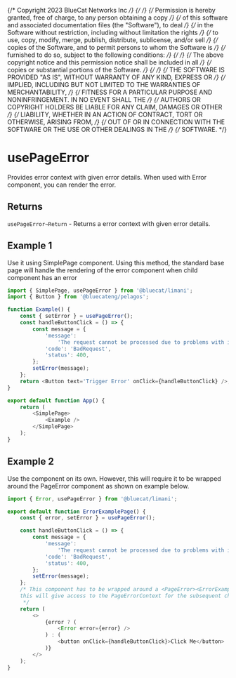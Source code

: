 {/* Copyright 2023 BlueCat Networks Inc */}
{/*  */}
{/* Permission is hereby granted, free of charge, to any person obtaining a copy */}
{/* of this software and associated documentation files (the "Software"), to deal */}
{/* in the Software without restriction, including without limitation the rights */}
{/* to use, copy, modify, merge, publish, distribute, sublicense, and/or sell */}
{/* copies of the Software, and to permit persons to whom the Software is */}
{/* furnished to do so, subject to the following conditions: */}
{/*  */}
{/* The above copyright notice and this permission notice shall be included in all */}
{/* copies or substantial portions of the Software. */}
{/*  */}
{/* THE SOFTWARE IS PROVIDED "AS IS", WITHOUT WARRANTY OF ANY KIND, EXPRESS OR */}
{/* IMPLIED, INCLUDING BUT NOT LIMITED TO THE WARRANTIES OF MERCHANTABILITY, */}
{/* FITNESS FOR A PARTICULAR PURPOSE AND NONINFRINGEMENT. IN NO EVENT SHALL THE */}
{/* AUTHORS OR COPYRIGHT HOLDERS BE LIABLE FOR ANY CLAIM, DAMAGES OR OTHER */}
{/* LIABILITY, WHETHER IN AN ACTION OF CONTRACT, TORT OR OTHERWISE, ARISING FROM, */}
{/* OUT OF OR IN CONNECTION WITH THE SOFTWARE OR THE USE OR OTHER DEALINGS IN THE */}
{/* SOFTWARE. */}

<Meta title='hooks/usePageError' />

# usePageError

Provides error context with given error details. When used with Error component, you can render the error.

## Returns

`usePageError~Return` - Returns a error context with given error details.

## Example 1

Use it using SimplePage component.
Using this method, the standard base page will handle the rendering of
the error component when child component has an error

```js
import { SimplePage, usePageError } from '@bluecat/limani';
import { Button } from '@bluecateng/pelagos';

function Example() {
    const { setError } = usePageError();
    const handleButtonClick = () => {
        const message = {
            'message':
                'The request cannot be processed due to problems with its content.',
            'code': 'BadRequest',
            'status': 400,
        };
        setError(message);
    };
    return <Button text='Trigger Error' onClick={handleButtonClick} />;
}

export default function App() {
    return (
        <SimplePage>
            <Example />
        </SimplePage>
    );
}
```

## Example 2

Use the component on its own. However, this will require it to be wrapped around the PageError component as
shown on example below.

```js
import { Error, usePageError } from '@bluecat/limani';

export default function ErrorExamplePage() {
    const { error, setError } = usePageError();

    const handleButtonClick = () => {
        const message = {
            'message':
                'The request cannot be processed due to problems with its content.',
            'code': 'BadRequest',
            'status': 400,
        };
        setError(message);
    };
    /* This component has to be wrapped around a <PageError><ErrorExamplePage/></PageError> since
    this will give access to the PageErrorContext for the subsequent children components.
     */
    return (
        <>
            {error ? (
                <Error error={error} />
            ) : (
                <button onClick={handleButtonClick}>Click Me</button>
            )}
        </>
    );
}
```

